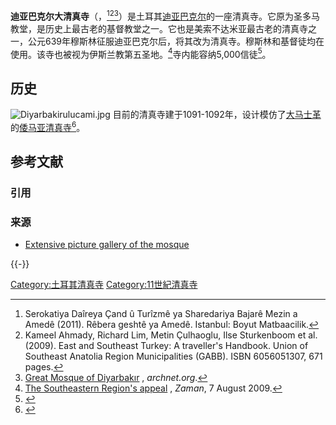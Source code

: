 {{Infobox religious building
|name = 迪亚巴克尔大清真寺
|image = Diyarbakir P1050751 20080427135832.JPG
|image_size = 300px
|coordinates = {{coord|37|54|44|N|40|14|9|E|type:landmark_region:TR_dim:80}}
|religious_affiliation = [[伊斯兰教|伊斯兰教]]
|location = 土耳其[[迪亚巴克尔|迪亚巴克尔]]
|established = 7世纪; 1091-92
|architecture_type = 清真寺
}}
'''迪亚巴克尔大清真寺'''（{{lang-tr|Diyarbakır Ulu Camii}}，{{lang-ku|Mizgefta Mezin a Amedê}}<ref>Serokatiya Daîreya Çand û Turîzmê ya Sharedariya Bajarê Mezin a Amedê (2011). Rêbera geshtê ya Amedê. Istanbul: Boyut Matbaacilik.</ref><ref>Kameel Ahmady, Richard Lim, Metin Çulhaoglu, Ilse Sturkenboom et al. (2009). East and Southeast  Turkey: A traveller's Handbook. Union of Southeast Anatolia Region Municipalities (GABB). ISBN 6056051307, 671 pages.</ref><ref name=archnet.org>[http://archnet.org/library/sites/one-site.jsp?site_id=7721 Great Mosque of Diyarbakır] {{webarchive|url=https://web.archive.org/web/20101120084148/http://archnet.org/library/sites/one-site.jsp?site_id=7721 |date=2010-11-20 }}, ''archnet.org''.</ref>）是土耳其[[迪亚巴克尔|迪亚巴克尔]]的一座清真寺。它原为圣多马教堂，是历史上最古老的基督教堂之一。它也是美索不达米亚最古老的清真寺之一，公元639年穆斯林征服迪亚巴克尔后，将其改为清真寺。穆斯林和基督徒均在使用。该寺也被视为伊斯兰教第五圣地。<ref>[http://www.todayszaman.com/tz-web/news-183238-do-not-return-without-seeing-eating-and-drinking-4-the-southeastern-regions-appeal.html The Southeastern Region's appeal] {{Wayback|url=http://www.todayszaman.com/tz-web/news-183238-do-not-return-without-seeing-eating-and-drinking-4-the-southeastern-regions-appeal.html |date=20121010205058 }}, ''Zaman'', 7 August 2009.</ref>寺内能容纳5,000信徒<ref>{{cite web|title=100 manuscripts found during restoration of Diyarbakır's historic Ulu Mosque|publisher=Sunday's Zaman|date=2011-09-25|url=http://www.todayszaman.com/news-257845-100-manuscripts-found-during-restoration--of-diyarbakirs-historic-ulu-mosque.html|accessdate=2011-10-01|archive-date=2012-03-02|archive-url=https://web.archive.org/web/20120302001256/http://www.todayszaman.com/news-257845-100-manuscripts-found-during-restoration--of-diyarbakirs-historic-ulu-mosque.html|dead-url=no}}</ref>。

==历史==
[[File:Diyarbakirulucami.jpg|thumb]]
目前的清真寺建于1091-1092年，设计模仿了[[大马士革|大马士革]]的[[倭马亚清真寺|倭马亚清真寺]]<ref name="AkurgalHilber1980">{{cite book|author1=Ekrem Akurgal|author2=Léo Hilber|title=The Art and architecture of Turkey|url=https://books.google.com/books?id=I8RPAAAAMAAJ|accessdate=18 October 2010|year=1980|publisher=Rizzoli|isbn=978-0-8478-0273-9|page=83}}</ref>。

== 参考文献 ==
=== 引用 ===
{{Reflist}}

=== 来源 ===
{{ReflistH}}
* [http://www.pbase.com/dosseman/ulu Extensive picture gallery of the mosque] {{Wayback|url=http://www.pbase.com/dosseman/ulu |date=20170224041733 }}
{{ReflistF}}

{{-}}
{{土耳其清真寺}}

[[Category:土耳其清真寺|Category:土耳其清真寺]]
[[Category:11世紀清真寺|Category:11世紀清真寺]]